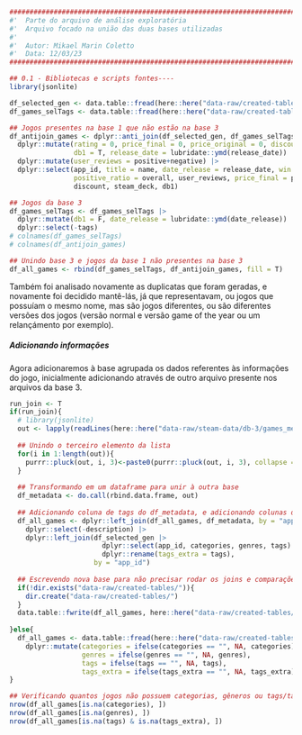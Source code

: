 ```r
########################################################################################## #
#'  Parte do arquivo de análise exploratória
#'  Arquivo focado na união das duas bases utilizadas
#' 
#'  Autor: Mikael Marin Coletto
#'  Data: 12/03/23
########################################################################################## #

## 0.1 - Bibliotecas e scripts fontes----
library(jsonlite)
```

```r

df_selected_gen <- data.table::fread(here::here("data-raw/created-tables/db-games-1.csv"))
df_games_selTags <- data.table::fread(here::here("data-raw/created-tables/db-games-3.csv"))

## Jogos presentes na base 1 que não estão na base 3
df_antijoin_games <- dplyr::anti_join(df_selected_gen, df_games_selTags, by = "app_id") |> 
  dplyr::mutate(rating = 0, price_final = 0, price_original = 0, discount = 0, steam_deck = F, 
                db1 = T, release_date = lubridate::ymd(release_date)) |> 
  dplyr::mutate(user_reviews = positive+negative) |>
  dplyr::select(app_id, title = name, date_release = release_date, win = windows, mac, linux, rating,
                positive_ratio = overall, user_reviews, price_final = price, price_original,
                discount, steam_deck, db1)

## Jogos da base 3
df_games_selTags <- df_games_selTags |> 
  dplyr::mutate(db1 = F, date_release = lubridate::ymd(date_release)) |> 
  dplyr::select(-tags)
# colnames(df_games_selTags)
# colnames(df_antijoin_games)

## Unindo base 3 e jogos da base 1 não presentes na base 3
df_all_games <- rbind(df_games_selTags, df_antijoin_games, fill = T)
```

Também foi analisado novamente as duplicatas que foram geradas, e novamente foi decidido mantê-lás, já que representavam, ou jogos que possuíam o mesmo nome, mas são jogos diferentes, ou são diferentes versões dos jogos (versão normal e versão game of the year ou um relançámento por exemplo).

##### Adicionando informações

Agora adicionaremos à base agrupada os dados referentes às informações do jogo, inicialmente adicionando através de outro arquivo presente nos arquivos da base 3.

```r
run_join <- T
if(run_join){
  # library(jsonlite)
  out <- lapply(readLines(here::here("data-raw/steam-data/db-3/games_metadata.json")), fromJSON)
  
  ## Unindo o terceiro elemento da lista
  for(i in 1:length(out)){
    purrr::pluck(out, i, 3)<-paste0(purrr::pluck(out, i, 3), collapse = ",")
  }
  
  ## Transformando em um dataframe para unir à outra base
  df_metadata <- do.call(rbind.data.frame, out)
  
  ## Adicionando coluna de tags do df_metadata, e adicionando colunas de categoria, genero e tags extra do df anterior
  df_all_games <- dplyr::left_join(df_all_games, df_metadata, by = "app_id") |> 
    dplyr::select(-description) |> 
    dplyr::left_join(df_selected_gen |> 
                       dplyr::select(app_id, categories, genres, tags) |> 
                       dplyr::rename(tags_extra = tags),
                     by = "app_id")
  
  ## Escrevendo nova base para não precisar rodar os joins e comparações todas as vezes
  if(!dir.exists("data-raw/created-tables/")){
    dir.create("data-raw/created-tables/")
  }
  data.table::fwrite(df_all_games, here::here("data-raw/created-tables/db-reviews-join.csv"))
  
}else{
  df_all_games <- data.table::fread(here::here("data-raw/created-tables/db-reviews-join.csv")) |> 
    dplyr::mutate(categories = ifelse(categories == "", NA, categories),
                  genres = ifelse(genres == "", NA, genres),
                  tags = ifelse(tags == "", NA, tags),
                  tags_extra = ifelse(tags_extra == "", NA, tags_extra))
}

## Verificando quantos jogos não possuem categorias, gêneros ou tags/tags_extra definidos
nrow(df_all_games[is.na(categories), ])
nrow(df_all_games[is.na(genres), ])
nrow(df_all_games[is.na(tags) & is.na(tags_extra), ])
```
